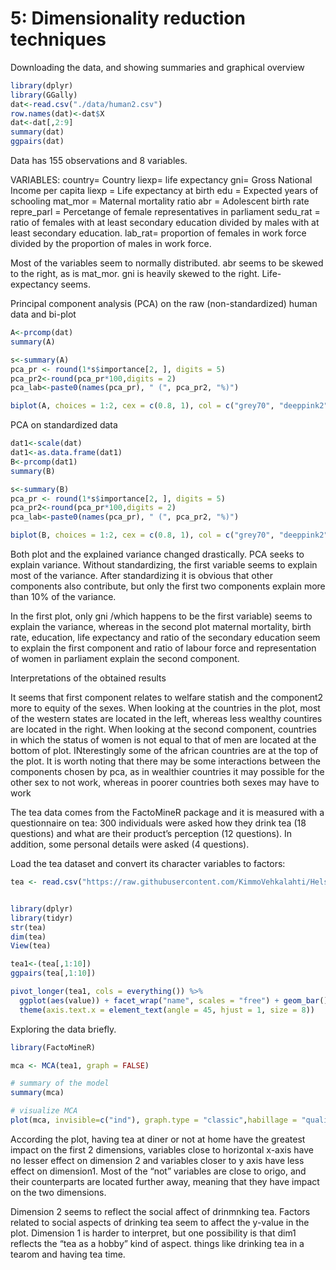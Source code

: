 # 5: Dimensionality reduction techniques


Downloading the data, and showing summaries and graphical overview
```r
library(dplyr)
library(GGally)
dat<-read.csv("./data/human2.csv")
row.names(dat)<-dat$X
dat<-dat[,2:9]
summary(dat)
ggpairs(dat)
```
Data has 155 observations and 8 variables. 

VARIABLES:
country= Country
liexp= life expectancy
gni= Gross National Income per capita
liexp = Life expectancy at birth
edu = Expected years of schooling 
mat_mor = Maternal mortality ratio
abr = Adolescent birth rate
repre_parl = Percetange of female representatives in parliament
sedu_rat = ratio of females with at least secondary education divided by males with at least secondary education.
lab_rat= proportion of females in work force divided by the proportion of males in work force.

Most of the variables seem to normally distributed. abr seems to be skewed to the right, as is mat_mor. gni is heavily skewed to the right. 
Life-expectancy seems. 


Principal component analysis (PCA) on the raw (non-standardized) human data and bi-plot
```r
A<-prcomp(dat)
summary(A)

s<-summary(A)
pca_pr <- round(1*s$importance[2, ], digits = 5)
pca_pr2<-round(pca_pr*100,digits = 2)
pca_lab<-paste0(names(pca_pr), " (", pca_pr2, "%)")

biplot(A, choices = 1:2, cex = c(0.8, 1), col = c("grey70", "deeppink2"), xlab = pca_lab[1], ylab = pca_lab[2])
```

PCA on standardized data
```r
dat1<-scale(dat)
dat1<-as.data.frame(dat1)
B<-prcomp(dat1)
summary(B)

s<-summary(B)
pca_pr <- round(1*s$importance[2, ], digits = 5)
pca_pr2<-round(pca_pr*100,digits = 2)
pca_lab<-paste0(names(pca_pr), " (", pca_pr2, "%)")

biplot(B, choices = 1:2, cex = c(0.8, 1), col = c("grey70", "deeppink2"), xlab = pca_lab[1], ylab = pca_lab[2])
```

Both plot and the explained variance changed drastically. PCA seeks to explain variance. Without standardizing, the first variable seems to explain most of the variance. After standardizing it is obvious that other components also contribute, but only the first two components explain more than 10% of the variance. 

In the first plot, only gni /which happens to be the first variable) seems to explain the variance, whereas in the second plot maternal mortality, birth rate, education, life expectancy and ratio of the secondary education seem to explain the first component and ratio of labour force and representation of women in parliament explain the second component.


Interpretations of the obtained results

It seems that first component relates to welfare statish and the component2 more to equity of the sexes.  When looking at the countries in the plot, most of the western states are located in the left, whereas less wealthy countires are located in the right. When looking at the second component, countries in which the status of women is not equal to that of men are located at the bottom of plot. INterestingly some of the african countries are at the top of the plot. It is worth noting that there may be some interactions between the components chosen by pca, as in wealthier countries it may possible for the other sex to not work, whereas in poorer countries both sexes may  have to work

#############
The tea data comes from the FactoMineR package and it is measured with a questionnaire on tea: 300 individuals were asked how they drink tea (18 questions) and what are their product's perception (12 questions). In addition, some personal details were asked (4 questions).

Load the tea dataset and convert its character variables to factors:

```r
tea <- read.csv("https://raw.githubusercontent.com/KimmoVehkalahti/Helsinki-Open-Data-Science/master/datasets/tea.csv", stringsAsFactors = TRUE)


library(dplyr)
library(tidyr)
str(tea)
dim(tea)
View(tea)

tea1<-(tea[,1:10])
ggpairs(tea[,1:10])

pivot_longer(tea1, cols = everything()) %>% 
  ggplot(aes(value)) + facet_wrap("name", scales = "free") + geom_bar()+
  theme(axis.text.x = element_text(angle = 45, hjust = 1, size = 8))
```
Exploring the data briefly. 

```r
library(FactoMineR)

mca <- MCA(tea1, graph = FALSE)

# summary of the model
summary(mca)

# visualize MCA
plot(mca, invisible=c("ind"), graph.type = "classic",habillage = "quali")


```

According the plot, having tea at diner or not at home have the greatest impact on the first 2 dimensions, variables close to horizontal x-axis have no lesser effect on dimension 2 and variables closer to y axis have less effect on dimension1. Most of the "not" variables are close to origo, and their counterparts are located further away, meaning that they have impact on the two dimensions.

Dimension 2 seems to reflect the social affect of drinmnking tea. Factors related to social aspects of drinking tea seem to affect the y-value in the plot. Dimension 1 is harder to interpret, but one possibility is that dim1 reflects the "tea as a hobby" kind of aspect. things  like  drinking tea in a tearom and having tea time.



